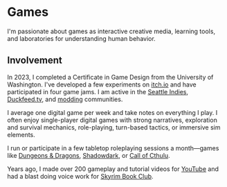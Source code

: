 

# Games

I'm passionate about games as interactive creative media, learning tools, and
laboratories for understanding human behavior.

## Involvement

In 2023, I completed a Certificate in Game Design from the University of
Washington. I've developed a few experiments on
[itch.io](https://charmedsatyr.itch.io) and have participated in four game jams.
I am active in the [Seattle Indies](https://www.seattleindies.org/),
[Duckfeed.tv](https://duckfeed.tv), and [modding](https://lexyslotd.com)
communities.

I average one digital game per week and take notes on everything I play. I often
enjoy single-player digital games with strong narratives, exploration and
survival mechanics, role-playing, turn-based tactics, or immersive sim elements.

I run or participate in a few tabletop roleplaying sessions a month—games like
[Dungeons & Dragons](https://www.dndbeyond.com),
[Shadowdark](https://www.thearcanelibrary.com/pages/shadowdark), or
[Call of Cthulu](https://www.chaosium.com/call-of-cthulhu-rpg/).

Years ago, I made over 200 gameplay and tutorial videos for
[YouTube](https://www.youtube.com/user/wenwrendogaming) and had a blast doing
voice work for
[Skyrim Book Club](https://www.youtube.com/watch?v=8Nckf8AeBig&t=31s).

<RecentlyPlayed />
